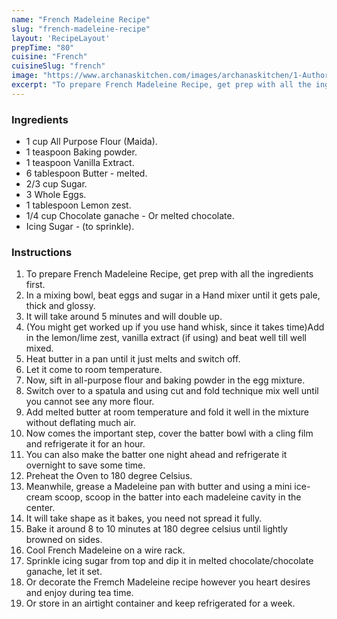 ---
name: "French Madeleine Recipe"
slug: "french-madeleine-recipe"
layout: 'RecipeLayout'
prepTime: "80"
cuisine: "French"
cuisineSlug: "french"
image: "https://www.archanaskitchen.com/images/archanaskitchen/1-Author/Arunima_Das/French_Madeleine_Recipe.jpg"
excerpt: "To prepare French Madeleine Recipe, get prep with all the ingredients first"
---

### Ingredients

- 1 cup All Purpose Flour (Maida).
- 1 teaspoon Baking powder.
- 1 teaspoon Vanilla Extract.
- 6 tablespoon Butter - melted.
- 2/3 cup Sugar.
- 3 Whole Eggs.
- 1 tablespoon Lemon zest.
- 1/4 cup Chocolate ganache - Or melted chocolate.
- Icing Sugar - (to sprinkle).

### Instructions

1. To prepare French Madeleine Recipe, get prep with all the ingredients first.
1. In a mixing bowl, beat eggs and sugar in a Hand mixer until it gets pale, thick and glossy.
1. It will take around 5 minutes and will double up.
1. (You might get worked up if you use hand whisk, since it takes time)Add in the lemon/lime zest, vanilla extract (if using) and beat well till well mixed.
1. Heat butter in a pan until it just melts and switch off.
1. Let it come to room temperature.
1. Now, sift in all-purpose flour and baking powder in the egg mixture.
1. Switch over to a spatula and using cut and fold technique mix well until you cannot see any more flour.
1. Add melted butter at room temperature and fold it well in the mixture without deflating much air.
1. Now comes the important step, cover the batter bowl with a cling film and refrigerate it for an hour.
1. You can also make the batter one night ahead and refrigerate it overnight to save some time.
1. Preheat the Oven to 180 degree Celsius.
1. Meanwhile, grease a Madeleine pan with butter and using a mini ice-cream scoop, scoop in the batter into each madeleine cavity in the center.
1. It will take shape as it bakes, you need not spread it fully.
1. Bake it around 8 to 10 minutes at 180 degree celsius until lightly browned on sides.
1. Cool French Madeleine on a wire rack.
1. Sprinkle icing sugar from top and dip it in melted chocolate/chocolate ganache, let it set.
1. Or decorate the Fremch Madeleine recipe however you heart desires and enjoy during tea time.
1. Or store in an airtight container and keep refrigerated for a week.
